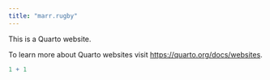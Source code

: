 ```yaml
---
title: "marr.rugby"
---
```


This is a Quarto website.

To learn more about Quarto websites visit <https://quarto.org/docs/websites>.

```r
1 + 1
```
